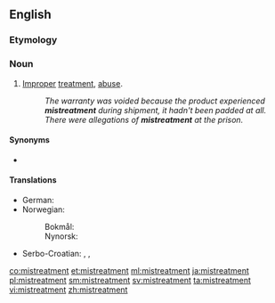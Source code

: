 ==English==

===Etymology===
{{prefix|en|mis|treatment}}

===Noun===
{{en-noun}}

# [[improper|Improper]] [[treatment]], [[abuse]].
#: ''The warranty was voided because the product experienced '''mistreatment''' during shipment, it hadn't been padded at all.''
#: ''There were allegations of '''mistreatment''' at the prison.''

====Synonyms====
* {{l|en|maltreatment}}

====Translations====
{{trans-top|improper treatment}}
* German: {{t+|de|Schinderei|f}}
* Norwegian:
*: Bokmål: {{t|nb|mishandling|m|f}}
*: Nynorsk: {{t|nn|mishandling|f}}
{{trans-mid}}
* Serbo-Croatian: {{t|sh|loše postupanje|n}}, {{t+|sh|zlostavljanje}}, {{t|sh|maltretiranje}}
{{trans-bottom}}

[[co:mistreatment]]
[[et:mistreatment]]
[[ml:mistreatment]]
[[ja:mistreatment]]
[[pl:mistreatment]]
[[sm:mistreatment]]
[[sv:mistreatment]]
[[ta:mistreatment]]
[[vi:mistreatment]]
[[zh:mistreatment]]